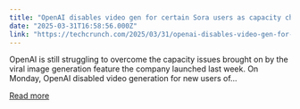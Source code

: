 ```yaml
---
title: "OpenAI disables video gen for certain Sora users as capacity challenges continue"
date: "2025-03-31T16:58:56.000Z"
link: "https://techcrunch.com/2025/03/31/openai-disables-video-gen-for-certain-sora-users-as-capacity-challenges-continue/"
---
```


OpenAI is still struggling to overcome the capacity issues brought on by the viral image generation feature the company launched last week. On Monday, OpenAI disabled video generation for new users of...

[Read more](https://techcrunch.com/2025/03/31/openai-disables-video-gen-for-certain-sora-users-as-capacity-challenges-continue/)

